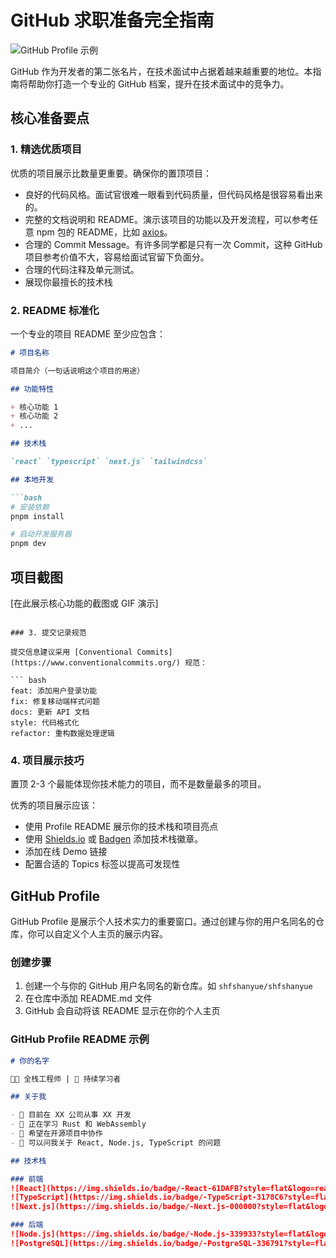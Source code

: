 # GitHub 求职准备完全指南

![GitHub Profile 示例](https://static.shanyue.tech/images/24-04-29/github-profile.webp)

GitHub 作为开发者的第二张名片，在技术面试中占据着越来越重要的地位。本指南将帮助你打造一个专业的 GitHub 档案，提升在技术面试中的竞争力。

## 核心准备要点

### 1. 精选优质项目

优质的项目展示比数量更重要。确保你的置顶项目：

+ 良好的代码风格。面试官很难一眼看到代码质量，但代码风格是很容易看出来的。
+ 完整的文档说明和 README。演示该项目的功能以及开发流程，可以参考任意 npm 包的 README，比如 [axios](https://github.com/axios/axios)。
+ 合理的 Commit Message。有许多同学都是只有一次 Commit，这种 GitHub 项目参考价值不大，容易给面试官留下负面分。
+ 合理的代码注释及单元测试。
+ 展现你最擅长的技术栈

### 2. README 标准化

一个专业的项目 README 至少应包含：

``` markdown
# 项目名称

项目简介（一句话说明这个项目的用途）

## 功能特性

+ 核心功能 1
+ 核心功能 2
+ ...

## 技术栈

`react` `typescript` `next.js` `tailwindcss`

## 本地开发

```bash
# 安装依赖
pnpm install

# 启动开发服务器
pnpm dev
```

## 项目截图

[在此展示核心功能的截图或 GIF 演示]

```

### 3. 提交记录规范

提交信息建议采用 [Conventional Commits](https://www.conventionalcommits.org/) 规范：

``` bash
feat: 添加用户登录功能
fix: 修复移动端样式问题
docs: 更新 API 文档
style: 代码格式化
refactor: 重构数据处理逻辑
```

### 4. 项目展示技巧

<Callout emoji="👾">
  置顶 2-3 个最能体现你技术能力的项目，而不是数量最多的项目。
</Callout>

优秀的项目展示应该：

+ 使用 Profile README 展示你的技术栈和项目亮点
+ 使用 [Shields.io](https://shields.io/) 或 [Badgen](https://badgen.net/) 添加技术栈徽章。
+ 添加在线 Demo 链接
+ 配置合适的 Topics 标签以提高可发现性

## GitHub Profile

GitHub Profile 是展示个人技术实力的重要窗口。通过创建与你的用户名同名的仓库，你可以自定义个人主页的展示内容。

### 创建步骤

1. 创建一个与你的 GitHub 用户名同名的新仓库。如 `shfshanyue/shfshanyue`
2. 在仓库中添加 README.md 文件
3. GitHub 会自动将该 README 显示在你的个人主页

### GitHub Profile README 示例

```markdown
# 你的名字

👨‍💻 全栈工程师 | 🌱 持续学习者

## 关于我

- 🔭 目前在 XX 公司从事 XX 开发
- 🌱 正在学习 Rust 和 WebAssembly
- 👯 希望在开源项目中协作
- 💬 可以问我关于 React, Node.js, TypeScript 的问题

## 技术栈

### 前端
![React](https://img.shields.io/badge/-React-61DAFB?style=flat&logo=react&logoColor=black)
![TypeScript](https://img.shields.io/badge/-TypeScript-3178C6?style=flat&logo=typescript&logoColor=white)
![Next.js](https://img.shields.io/badge/-Next.js-000000?style=flat&logo=next.js&logoColor=white)

### 后端
![Node.js](https://img.shields.io/badge/-Node.js-339933?style=flat&logo=node.js&logoColor=white)
![PostgreSQL](https://img.shields.io/badge/-PostgreSQL-336791?style=flat&logo=postgresql&logoColor=white)
```
